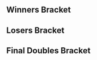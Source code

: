 {{DISPLAYTITLE:How Dair You: Doubles Bracket}}{{SetGame|melee}}
{{tabs static
|name1=Overview
|link1=How Dair You
|name2=Singles Bracket
|link2=How Dair You/Singles Bracket
|name3=Doubles Bracket
|link3=How Dair You/Doubles Bracket
|This=3
}}<!-- Generated with http://tournament-nub.rhcloud.com/toliquipediadoubles name=notechgaming-HDY_Melee_Doubles -->

==Winners Bracket==
{{32DEDoublesWBracketA
|r1m1t1p1=Ice |r1m1t1p1flag=de
|r1m1t1p2=SchlimmShady |r1m1t1p2flag=de |r1m1t1score=W
|r1m1t2p1=Bye |r1m1t2p1flag=
|r1m1t2p2=Bye |r1m1t2p2flag= |r1m1t2score=-
|r1m1win=1


|r1m2t1p1=Barney Stompson |r1m2t1p1flag=
|r1m2t1p2=DAYUM! |r1m2t1p2flag= |r1m2t1score=2
|r1m2t2p1=Cpt.Hentai |r1m2t2p1flag=
|r1m2t2p2=Borst |r1m2t2p2flag= |r1m2t2score=1
|r1m2win=1


|r1m3t1p1=Norm |r1m3t1p1flag=at
|r1m3t1p2=Clemens |r1m3t1p2flag=at |r1m3t1score=2
|r1m3t2p1=Haze |r1m3t2p1flag=
|r1m3t2p2=Zino |r1m3t2p2flag= |r1m3t2score=0
|r1m3win=1


|r1m4t1p1=Mawacate |r1m4t1p1flag=de
|r1m4t1p2=Blayd |r1m4t1p2flag=de |r1m4t1score=2
|r1m4t2p1=Tropius |r1m4t2p1flag=
|r1m4t2p2=Sophie the warrior |r1m4t2p2flag= |r1m4t2score=0
|r1m4win=1


|r1m5t1p1=Blaze |r1m5t1p1flag=de
|r1m5t1p2=reaper |r1m5t1p2flag=de |r1m5t1score=2
|r1m5t2p1=Han |r1m5t2p1flag=
|r1m5t2p2=matge |r1m5t2p2flag= |r1m5t2score=0
|r1m5win=1


|r1m6t1p1=ranDom |r1m6t1p1flag=
|r1m6t1p2=Zeal |r1m6t1p2flag=de |r1m6t1score=2
|r1m6t2p1=Konati |r1m6t2p1flag=
|r1m6t2p2=dRage |r1m6t2p2flag= |r1m6t2score=0
|r1m6win=1


|r1m7t1p1=cyve |r1m7t1p1flag=de
|r1m7t1p2=quiK |r1m7t1p2flag=de |r1m7t1score=2
|r1m7t2p1=Mank |r1m7t2p1flag=
|r1m7t2p2=B3r3nz |r1m7t2p2flag= |r1m7t2score=0
|r1m7win=1


|r1m8t1p1=KI7 |r1m8t1p1flag=
|r1m8t1p2=MISTRRLOVE |r1m8t1p2flag=de |r1m8t1score=2
|r1m8t2p1=Scriptor |r1m8t2p1flag=
|r1m8t2p2=BootyBlast |r1m8t2p2flag= |r1m8t2score=0
|r1m8win=1


|r1m9t1p1=kiw1 |r1m9t1p1flag=at
|r1m9t1p2=Timi |r1m9t1p2flag=at |r1m9t1score=W
|r1m9t2p1=Bye |r1m9t2p1flag=
|r1m9t2p2=Bye |r1m9t2p2flag= |r1m9t2score=-
|r1m9win=1


|r1m10t1p1=Bux |r1m10t1p1flag=
|r1m10t1p2=beld78 |r1m10t1p2flag= |r1m10t1score=2
|r1m10t2p1=Con_Fuzius |r1m10t2p1flag=
|r1m10t2p2=Baumi |r1m10t2p2flag= |r1m10t2score=0
|r1m10win=1


|r1m11t1p1=Yomi |r1m11t1p1flag=de
|r1m11t1p2=Andy |r1m11t1p2flag=de |r1m11t1score=2
|r1m11t2p1=Cowrea |r1m11t2p1flag=
|r1m11t2p2=YannikTheGenius |r1m11t2p2flag= |r1m11t2score=0
|r1m11win=1


|r1m12t1p1=Däumling |r1m12t1p1flag=de
|r1m12t1p2=FrozenLight1337 |r1m12t1p2flag=de |r1m12t1score=2
|r1m12t2p1=Tits |r1m12t2p1flag=ch
|r1m12t2p2=Akatsuki-planta |r1m12t2p2flag=ch |r1m12t2score=0
|r1m12win=1


|r1m13t1p1=pheX |r1m13t1p1flag=ch
|r1m13t1p2=Usleon |r1m13t1p2flag=cl |r1m13t1score=W
|r1m13t2p1=Bye |r1m13t2p1flag=
|r1m13t2p2=Bye |r1m13t2p2flag= |r1m13t2score=-
|r1m13win=1


|r1m14t1p1=Timo |r1m14t1p1flag=
|r1m14t1p2=Xyzz |r1m14t1p2flag= |r1m14t1score=2
|r1m14t2p1=MrQ |r1m14t2p1flag=
|r1m14t2p2=Com |r1m14t2p2flag= |r1m14t2score=0
|r1m14win=1


|r1m15t1p1=Prinz |r1m15t1p1flag=de
|r1m15t1p2=Kellner |r1m15t1p2flag=de |r1m15t1score=2
|r1m15t2p1=FloPro |r1m15t2p1flag=
|r1m15t2p2=koALA |r1m15t2p2flag= |r1m15t2score=0
|r1m15win=1


|r1m16t1p1=DASH |r1m16t1p1flag=de
|r1m16t1p2=Tranx |r1m16t1p2flag=de |r1m16t1score=2
|r1m16t2p1=Stalky |r1m16t2p1flag=
|r1m16t2p2=Jules |r1m16t2p2flag= |r1m16t2score=0
|r1m16win=1


|r2m1t1p1=Ice |r2m1t1p1flag=de
|r2m1t1p2=SchlimmShady |r2m1t1p2flag=de |r2m1t1score=2
|r2m1t2p1=Barney Stompson |r2m1t2p1flag=
|r2m1t2p2=DAYUM! |r2m1t2p2flag= |r2m1t2score=0
|r2m1win=1


|r2m2t1p1=Norm |r2m2t1p1flag=at
|r2m2t1p2=Clemens |r2m2t1p2flag=at |r2m2t1score=2
|r2m2t2p1=Mawacate |r2m2t2p1flag=de
|r2m2t2p2=Blayd |r2m2t2p2flag=de |r2m2t2score=1
|r2m2win=1


|r2m3t1p1=Blaze |r2m3t1p1flag=de
|r2m3t1p2=reaper |r2m3t1p2flag=de |r2m3t1score=2
|r2m3t2p1=ranDom |r2m3t2p1flag=
|r2m3t2p2=Zeal |r2m3t2p2flag=de |r2m3t2score=0
|r2m3win=1


|r2m4t1p1=cyve |r2m4t1p1flag=de
|r2m4t1p2=quiK |r2m4t1p2flag=de |r2m4t1score=2
|r2m4t2p1=KI7 |r2m4t2p1flag=
|r2m4t2p2=MISTRRLOVE |r2m4t2p2flag=de |r2m4t2score=1
|r2m4win=1


|r2m5t1p1=kiw1 |r2m5t1p1flag=at
|r2m5t1p2=Timi |r2m5t1p2flag=at |r2m5t1score=2
|r2m5t2p1=Bux |r2m5t2p1flag=
|r2m5t2p2=beld78 |r2m5t2p2flag= |r2m5t2score=0
|r2m5win=1


|r2m6t1p1=Yomi |r2m6t1p1flag=de
|r2m6t1p2=Andy |r2m6t1p2flag=de |r2m6t1score=0
|r2m6t2p1=Däumling |r2m6t2p1flag=de
|r2m6t2p2=FrozenLight1337 |r2m6t2p2flag=de |r2m6t2score=2
|r2m6win=2


|r2m7t1p1=pheX |r2m7t1p1flag=ch
|r2m7t1p2=Usleon |r2m7t1p2flag=cl |r2m7t1score=2
|r2m7t2p1=Timo |r2m7t2p1flag=
|r2m7t2p2=Xyzz |r2m7t2p2flag= |r2m7t2score=0
|r2m7win=1


|r2m8t1p1=Prinz |r2m8t1p1flag=de
|r2m8t1p2=Kellner |r2m8t1p2flag=de |r2m8t1score=2
|r2m8t2p1=DASH |r2m8t2p1flag=de
|r2m8t2p2=Tranx |r2m8t2p2flag=de |r2m8t2score=0
|r2m8win=1


|r3m1t1p1=Ice |r3m1t1p1flag=de
|r3m1t1p2=SchlimmShady |r3m1t1p2flag=de |r3m1t1score=3
|r3m1t2p1=Norm |r3m1t2p1flag=at
|r3m1t2p2=Clemens |r3m1t2p2flag=at |r3m1t2score=0
|r3m1win=1


|r3m2t1p1=Blaze |r3m2t1p1flag=de
|r3m2t1p2=reaper |r3m2t1p2flag=de |r3m2t1score=3
|r3m2t2p1=cyve |r3m2t2p1flag=de
|r3m2t2p2=quiK |r3m2t2p2flag=de |r3m2t2score=2
|r3m2win=1


|r3m3t1p1=kiw1 |r3m3t1p1flag=at
|r3m3t1p2=Timi |r3m3t1p2flag=at |r3m3t1score=3
|r3m3t2p1=Däumling |r3m3t2p1flag=de
|r3m3t2p2=FrozenLight1337 |r3m3t2p2flag=de |r3m3t2score=1
|r3m3win=1


|r3m4t1p1=pheX |r3m4t1p1flag=ch
|r3m4t1p2=Usleon |r3m4t1p2flag=cl |r3m4t1score=1
|r3m4t2p1=Prinz |r3m4t2p1flag=de
|r3m4t2p2=Kellner |r3m4t2p2flag=de |r3m4t2score=3
|r3m4win=2


|r4m1t1p1=Ice |r4m1t1p1flag=de
|r4m1t1p2=SchlimmShady |r4m1t1p2flag=de |r4m1t1score=3
|r4m1t2p1=Blaze |r4m1t2p1flag=de
|r4m1t2p2=reaper |r4m1t2p2flag=de |r4m1t2score=2
|r4m1win=1


|r4m2t1p1=kiw1 |r4m2t1p1flag=at
|r4m2t1p2=Timi |r4m2t1p2flag=at |r4m2t1score=3
|r4m2t2p1=Prinz |r4m2t2p1flag=de
|r4m2t2p2=Kellner |r4m2t2p2flag=de |r4m2t2score=2
|r4m2win=1

}}

==Losers Bracket==
{{32DEDoublesLBracketA
|column-width=160

|l1m1t1p1=Bye |l1m1t1p1flag=
|l1m1t1p2=Bye |l1m1t1p2flag= |l1m1t1score=-
|l1m1t2p1=Cpt.Hentai |l1m1t2p1flag=
|l1m1t2p2=Borst |l1m1t2p2flag= |l1m1t2score=W
|l1m1win=2


|l1m2t1p1=Haze |l1m2t1p1flag=
|l1m2t1p2=Zino |l1m2t1p2flag= |l1m2t1score=2
|l1m2t2p1=Tropius |l1m2t2p1flag=
|l1m2t2p2=Sophie the warrior |l1m2t2p2flag= |l1m2t2score=0
|l1m2win=1


|l1m3t1p1=Han |l1m3t1p1flag=
|l1m3t1p2=matge |l1m3t1p2flag= |l1m3t1score=0
|l1m3t2p1=Konati |l1m3t2p1flag=
|l1m3t2p2=dRage |l1m3t2p2flag= |l1m3t2score=2
|l1m3win=2


|l1m4t1p1=Mank |l1m4t1p1flag=
|l1m4t1p2=B3r3nz |l1m4t1p2flag= |l1m4t1score=
|l1m4t2p1=Scriptor |l1m4t2p1flag=
|l1m4t2p2=BootyBlast |l1m4t2p2flag= |l1m4t2score={{win}}
|l1m4win=2


|l1m5t1p1=Bye |l1m5t1p1flag=
|l1m5t1p2=Bye |l1m5t1p2flag= |l1m5t1score=-
|l1m5t2p1=Con_Fuzius |l1m5t2p1flag=
|l1m5t2p2=Baumi |l1m5t2p2flag= |l1m5t2score=W
|l1m5win=2


|l1m6t1p1=Cowrea |l1m6t1p1flag=
|l1m6t1p2=YannikTheGenius |l1m6t1p2flag= |l1m6t1score=0
|l1m6t2p1=Tits |l1m6t2p1flag=ch
|l1m6t2p2=Akatsuki-planta |l1m6t2p2flag=ch |l1m6t2score=2
|l1m6win=2


|l1m7t1p1=Bye |l1m7t1p1flag=
|l1m7t1p2=Bye |l1m7t1p2flag= |l1m7t1score=-
|l1m7t2p1=MrQ |l1m7t2p1flag=
|l1m7t2p2=Com |l1m7t2p2flag= |l1m7t2score=W
|l1m7win=2


|l1m8t1p1=FloPro |l1m8t1p1flag=
|l1m8t1p2=koALA |l1m8t1p2flag= |l1m8t1score=1
|l1m8t2p1=Stalky |l1m8t2p1flag=
|l1m8t2p2=Jules |l1m8t2p2flag= |l1m8t2score=2
|l1m8win=2


|l2m1t1p1=DASH |l2m1t1p1flag=de
|l2m1t1p2=Tranx |l2m1t1p2flag=de |l2m1t1score=2
|l2m1t2p1=Cpt.Hentai |l2m1t2p1flag=
|l2m1t2p2=Borst |l2m1t2p2flag= |l2m1t2score=0
|l2m1win=1


|l2m2t1p1=Timo |l2m2t1p1flag=
|l2m2t1p2=Xyzz |l2m2t1p2flag= |l2m2t1score=2
|l2m2t2p1=Haze |l2m2t2p1flag=
|l2m2t2p2=Zino |l2m2t2p2flag= |l2m2t2score=0
|l2m2win=1


|l2m3t1p1=Yomi |l2m3t1p1flag=de
|l2m3t1p2=Andy |l2m3t1p2flag=de |l2m3t1score=2
|l2m3t2p1=Konati |l2m3t2p1flag=
|l2m3t2p2=dRage |l2m3t2p2flag= |l2m3t2score=0
|l2m3win=1


|l2m4t1p1=Bux |l2m4t1p1flag=
|l2m4t1p2=beld78 |l2m4t1p2flag= |l2m4t1score=2
|l2m4t2p1=Scriptor |l2m4t2p1flag=
|l2m4t2p2=BootyBlast |l2m4t2p2flag= |l2m4t2score=1
|l2m4win=1


|l2m5t1p1=KI7 |l2m5t1p1flag=
|l2m5t1p2=MISTRRLOVE |l2m5t1p2flag=de |l2m5t1score=2
|l2m5t2p1=Con_Fuzius |l2m5t2p1flag=
|l2m5t2p2=Baumi |l2m5t2p2flag= |l2m5t2score=0
|l2m5win=1


|l2m6t1p1=ranDom |l2m6t1p1flag=
|l2m6t1p2=Zeal |l2m6t1p2flag=de |l2m6t1score=0
|l2m6t2p1=Tits |l2m6t2p1flag=ch
|l2m6t2p2=Akatsuki-planta |l2m6t2p2flag=ch |l2m6t2score=2
|l2m6win=2


|l2m7t1p1=Mawacate |l2m7t1p1flag=de
|l2m7t1p2=Blayd |l2m7t1p2flag=de |l2m7t1score=2
|l2m7t2p1=MrQ |l2m7t2p1flag=
|l2m7t2p2=Com |l2m7t2p2flag= |l2m7t2score=0
|l2m7win=1


|l2m8t1p1=Barney Stompson |l2m8t1p1flag=
|l2m8t1p2=DAYUM! |l2m8t1p2flag= |l2m8t1score=1
|l2m8t2p1=Stalky |l2m8t2p1flag=
|l2m8t2p2=Jules |l2m8t2p2flag= |l2m8t2score=2
|l2m8win=2


|l3m1t1p1=DASH |l3m1t1p1flag=de
|l3m1t1p2=Tranx |l3m1t1p2flag=de |l3m1t1score=2
|l3m1t2p1=Timo |l3m1t2p1flag=
|l3m1t2p2=Xyzz |l3m1t2p2flag= |l3m1t2score=1
|l3m1win=1


|l3m2t1p1=Yomi |l3m2t1p1flag=de
|l3m2t1p2=Andy |l3m2t1p2flag=de |l3m2t1score=2
|l3m2t2p1=Bux |l3m2t2p1flag=
|l3m2t2p2=beld78 |l3m2t2p2flag= |l3m2t2score=0
|l3m2win=1


|l3m3t1p1=KI7 |l3m3t1p1flag=
|l3m3t1p2=MISTRRLOVE |l3m3t1p2flag=de |l3m3t1score=2
|l3m3t2p1=Tits |l3m3t2p1flag=ch
|l3m3t2p2=Akatsuki-planta |l3m3t2p2flag=ch |l3m3t2score=0
|l3m3win=1


|l3m4t1p1=Mawacate |l3m4t1p1flag=de
|l3m4t1p2=Blayd |l3m4t1p2flag=de |l3m4t1score=2
|l3m4t2p1=Stalky |l3m4t2p1flag=
|l3m4t2p2=Jules |l3m4t2p2flag= |l3m4t2score=0
|l3m4win=1


|l4m1t1p1=cyve |l4m1t1p1flag=de
|l4m1t1p2=quiK |l4m1t1p2flag=de |l4m1t1score=3
|l4m1t2p1=DASH |l4m1t2p1flag=de
|l4m1t2p2=Tranx |l4m1t2p2flag=de |l4m1t2score=0
|l4m1win=1


|l4m2t1p1=Norm |l4m2t1p1flag=at
|l4m2t1p2=Clemens |l4m2t1p2flag=at |l4m2t1score=3
|l4m2t2p1=Yomi |l4m2t2p1flag=de
|l4m2t2p2=Andy |l4m2t2p2flag=de |l4m2t2score=0
|l4m2win=1


|l4m3t1p1=pheX |l4m3t1p1flag=ch
|l4m3t1p2=Usleon |l4m3t1p2flag=cl |l4m3t1score=3
|l4m3t2p1=KI7 |l4m3t2p1flag=
|l4m3t2p2=MISTRRLOVE |l4m3t2p2flag=de |l4m3t2score=1
|l4m3win=1


|l4m4t1p1=Däumling |l4m4t1p1flag=de
|l4m4t1p2=FrozenLight1337 |l4m4t1p2flag=de |l4m4t1score=3
|l4m4t2p1=Mawacate |l4m4t2p1flag=de
|l4m4t2p2=Blayd |l4m4t2p2flag=de |l4m4t2score=2
|l4m4win=1


|l5m1t1p1=cyve |l5m1t1p1flag=de
|l5m1t1p2=quiK |l5m1t1p2flag=de |l5m1t1score=3
|l5m1t2p1=Norm |l5m1t2p1flag=at
|l5m1t2p2=Clemens |l5m1t2p2flag=at |l5m1t2score=0
|l5m1win=1


|l5m2t1p1=pheX |l5m2t1p1flag=ch
|l5m2t1p2=Usleon |l5m2t1p2flag=cl |l5m2t1score=1
|l5m2t2p1=Däumling |l5m2t2p1flag=de
|l5m2t2p2=FrozenLight1337 |l5m2t2p2flag=de |l5m2t2score=3
|l5m2win=2


|l6m1t1p1=Prinz |l6m1t1p1flag=de
|l6m1t1p2=Kellner |l6m1t1p2flag=de |l6m1t1score=1
|l6m1t2p1=cyve |l6m1t2p1flag=de
|l6m1t2p2=quiK |l6m1t2p2flag=de |l6m1t2score=3
|l6m1win=2


|l6m2t1p1=Blaze |l6m2t1p1flag=de
|l6m2t1p2=reaper |l6m2t1p2flag=de |l6m2t1score=3
|l6m2t2p1=Däumling |l6m2t2p1flag=de
|l6m2t2p2=FrozenLight1337 |l6m2t2p2flag=de |l6m2t2score=1
|l6m2win=1

}}
<onlyinclude>
==Final Doubles Bracket==
{{DEFinalDoublesBracket
<!-- FROM WINNERS -->
|r1m1t1p1=Ice |r1m1t1p1flag=de
|r1m1t1p2=SchlimmShady |r1m1t1p2flag=de |r1m1t1score=3
|r1m1t2p1=kiw1 |r1m1t2p1flag=at
|r1m1t2p2=Timi |r1m1t2p2flag=at |r1m1t2score=1
|r1m1win=1


<!-- FROM LOSERS -->
|l1m1t1p1=cyve |l1m1t1p1flag=de
|l1m1t1p2=quiK |l1m1t1p2flag=de |l1m1t1score=3
|l1m1t2p1=Blaze |l1m1t2p1flag=de
|l1m1t2p2=reaper |l1m1t2p2flag=de |l1m1t2score=2
|l1m1win=1


<!-- LOSERS FINALS -->
|r2m1t1p1=kiw1 |r2m1t1p1flag=at
|r2m1t1p2=Timi |r2m1t1p2flag=at |r2m1t1score=3
|r2m1t2p1=cyve |r2m1t2p1flag=de
|r2m1t2p2=quiK |r2m1t2p2flag=de |r2m1t2score=1
|r2m1win=1


<!-- GRAND FINALS -->
|r3m1t1p1=Ice |r3m1t1p1flag=de
|r3m1t1p2=SchlimmShady |r3m1t1p2flag=de |r3m1t1score=3
|r3m1t2p1=kiw1 |r3m1t2p1flag=at
|r3m1t2p2=Timi |r3m1t2p2flag=at |r3m1t2score=2
|r3m1win=1

}}
</onlyinclude>
